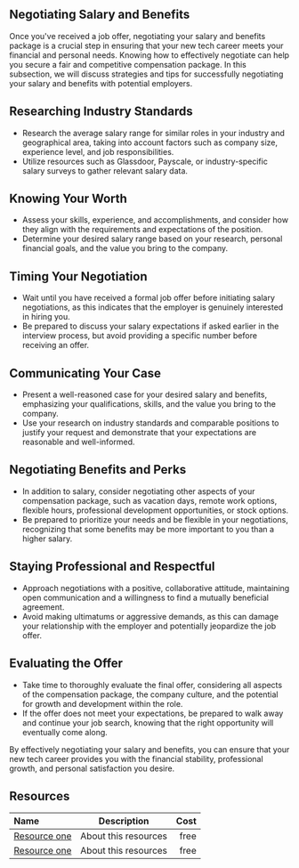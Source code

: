 ## Negotiating Salary and Benefits

Once you've received a job offer, negotiating your salary and benefits package is a crucial step in ensuring that your new
tech career meets your financial and personal needs. Knowing how to effectively negotiate can help you secure a fair and
competitive compensation package. In this subsection, we will discuss strategies and tips for successfully negotiating your
salary and benefits with potential employers.

## Researching Industry Standards

- Research the average salary range for similar roles in your industry and geographical area, taking into account factors
  such as company size, experience level, and job responsibilities.
- Utilize resources such as Glassdoor, Payscale, or industry-specific salary surveys to gather relevant salary data.

## Knowing Your Worth

- Assess your skills, experience, and accomplishments, and consider how they align with the requirements and expectations
  of the position.
- Determine your desired salary range based on your research, personal financial goals, and the value you bring to the
  company.

## Timing Your Negotiation

- Wait until you have received a formal job offer before initiating salary negotiations, as this indicates that the employer
  is genuinely interested in hiring you.
- Be prepared to discuss your salary expectations if asked earlier in the interview process, but avoid providing a specific
  number before receiving an offer.

## Communicating Your Case

- Present a well-reasoned case for your desired salary and benefits, emphasizing your qualifications, skills, and the value you bring to the company.
- Use your research on industry standards and comparable positions to justify your request and demonstrate that your expectations are reasonable and well-informed.

## Negotiating Benefits and Perks

- In addition to salary, consider negotiating other aspects of your compensation package, such as vacation days, remote work
  options, flexible hours, professional development opportunities, or stock options.
- Be prepared to prioritize your needs and be flexible in your negotiations, recognizing that some benefits may be more
  important to you than a higher salary.

## Staying Professional and Respectful

- Approach negotiations with a positive, collaborative attitude, maintaining open communication and a willingness to find a
  mutually beneficial agreement.
- Avoid making ultimatums or aggressive demands, as this can damage your relationship with the employer and potentially
  jeopardize the job offer.

## Evaluating the Offer

- Take time to thoroughly evaluate the final offer, considering all aspects of the compensation package, the company
  culture, and the potential for growth and development within the role.
- If the offer does not meet your expectations, be prepared to walk away and continue your job search, knowing that the
  right opportunity will eventually come along.

By effectively negotiating your salary and benefits, you can ensure that your new tech career provides you with the
financial stability, professional growth, and personal satisfaction you desire.

## Resources

| Name   | Description | Cost |
| :----- | :----: | ----: |
| [Resource one](https://example.com/)    |  About this resources   |   free |
| [Resource one](https://example.com/)    |  About this resources   |   free |